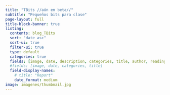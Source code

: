 ```yaml
---
title: "TBits //aún en beta//"
subtitle: "Pequeños bits para clase"
page-layout: full
title-block-banner: true
listing:
  contents: blog_TBits
  sort: "date asc"
  sort-ui: true
  filter-ui: true
  type: default
  categories: true
  fields: [image, date, description, categories, title, author, reading-time]
  #fields: [image, date, categories, title]
  field-display-names:
    # title: "Report"
    date_format: medium
image: imagenes/thumbnail.jpg
---
```



